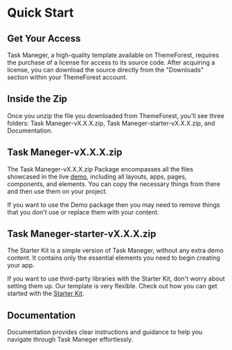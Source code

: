 
# Quick Start

## Get Your Access

Task Maneger, a high-quality template available on ThemeForest, requires the purchase of a license for access to its source code. After acquiring a license, you can download the source directly from the "Downloads" section within your ThemeForest account.

## Inside the Zip

Once you unzip the file you downloaded from ThemeForest, you'll see three folders: Task Maneger-vX.X.X.zip, Task Maneger-starter-vX.X.X.zip, and Documentation.

## Task Maneger-vX.X.X.zip

The Task Maneger-vX.X.X.zip Package encompasses all the files showcased in the live [demo](http://dastail.codeshaper.net/), including all layouts, apps, pages, components, and elements. You can copy the necessary things from there and then use them on your project.

<Callout type="warning">
   If you want to use the Demo package then you may need to remove things that you don't use or replace them with your content.
</Callout>

## Task Maneger-starter-vX.X.X.zip

The Starter Kit is a simple version of Task Maneger, without any extra demo content. It contains only the essential elements you need to begin creating your app.

If you want to use third-party libraries with the Starter Kit, don't worry about setting them up. Our template is very flexible. Check out how you can get started with the [Starter Kit](/docs/starter-kit).


## Documentation

Documentation provides clear instructions and guidance to help you navigate through Task Maneger effortlessly. 
